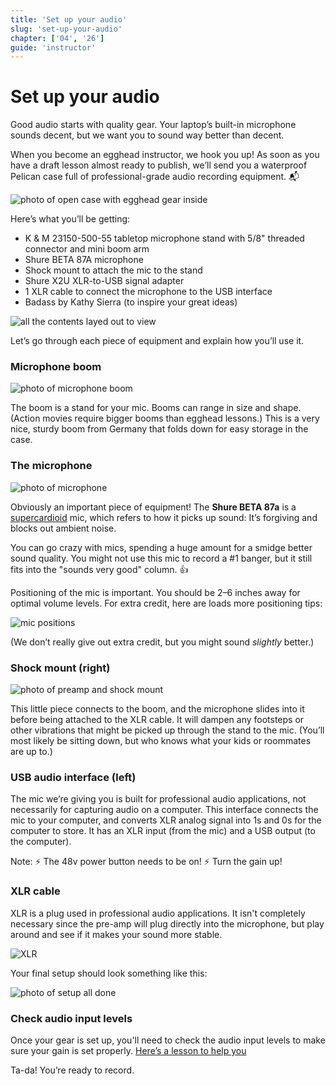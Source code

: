 ```yaml
---
title: 'Set up your audio'
slug: 'set-up-your-audio'
chapter: ['04', '26']
guide: 'instructor'
---
```


# Set up your audio

Good audio starts with quality gear. Your laptop’s built-in microphone sounds decent, but we want you to sound way better than decent.

When you become an egghead instructor, we hook you up! As soon as you have a draft lesson almost ready to publish, we’ll send you a waterproof Pelican case full of professional-grade audio recording equipment. 📬

![photo of open case with egghead gear inside](../../../images/photos/audio-setup/open-case.jpg)

Here’s what you’ll be getting:

- K & M 23150-500-55 tabletop microphone stand with 5/8" threaded connector and mini boom arm
- Shure BETA 87A microphone
- Shock mount to attach the mic to the stand
- Shure X2U XLR-to-USB signal adapter
- 1 XLR cable to connect the microphone to the USB interface
- Badass by Kathy Sierra (to inspire your great ideas)

![all the contents layed out to view](../../../images/photos/audio-setup/all-contents.jpg)

Let’s go through each piece of equipment and explain how you’ll use it.

### Microphone boom

![photo of microphone boom](../../../images/photos/audio-setup/stand.jpg)

The boom is a stand for your mic. Booms can range in size and shape. (Action movies require bigger booms than egghead lessons.) This is a very nice, sturdy boom from Germany that folds down for easy storage in the case.

### The microphone

![photo of microphone](../../../images/photos/audio-setup/mic.jpg)

Obviously an important piece of equipment! The **Shure BETA 87a** is a [supercardioid](http://blog.shure.com/multi-pattern-microphones-what-where-and-how/) mic, which refers to how it picks up sound: It’s forgiving and blocks out ambient noise.

You can go crazy with mics, spending a huge amount for a smidge better sound quality. You might not use this mic to record a #1 banger, but it still fits into the "sounds very good" column. 👍

Positioning of the mic is important. You should be 2–6 inches away for optimal volume levels. For extra credit, here are loads more positioning tips:

![mic positions](https://camo.githubusercontent.com/f4db11f477bd853b761ef449123534ae62dec1ac/68747470733a2f2f64337676366c703535716a6171632e636c6f756466726f6e742e6e65742f6974656d732f33743267323430423265323233473163316333752f53637265656e25323053686f74253230323031362d30392d30382532306174253230312e33372e3232253230504d2e706e67)

(We don’t really give out extra credit, but you might sound _slightly_ better.)

### Shock mount (right)

![photo of preamp and shock mount](../../../images/photos/audio-setup/pre-amp-and-shock.jpg)

This little piece connects to the boom, and the microphone slides into it before being attached to the XLR cable. It will dampen any footsteps or other vibrations that might be picked up through the stand to the mic. (You’ll most likely be sitting down, but who knows what your kids or roommates are up to.)

### USB audio interface (left)

The mic we’re giving you is built for professional audio applications, not necessarily for capturing audio on a computer. This interface connects the mic to your computer, and converts XLR analog signal into 1s and 0s for the computer to store. It has an XLR input (from the mic) and a USB output (to the computer).

Note:
⚡️ The 48v power button needs to be on!
⚡️ Turn the gain up!

### XLR cable

XLR is a plug used in professional audio applications. It isn't completely necessary since the pre-amp will plug directly into the microphone, but play around and see if it makes your sound more stable.

![XLR](https://camo.githubusercontent.com/77d44222dc0a0650ef799c95e716ee9d1aa44592/68747470733a2f2f73332e616d617a6f6e6177732e636f6d2f662e636c2e6c792f6974656d732f326933393371314a30483059314f3139325931452f496d616765253230323031362d30342d31392532306174253230312e33382e3539253230504d2e6a70673f763d3066656435333337)

Your final setup should look something like this:

![photo of setup all done](../../../images/photos/audio-setup/full-set-up.jpg)

### Check audio input levels

Once your gear is set up, you'll need to check the audio input levels to make sure your gain is set properly. [Here’s a lesson to help you](https://egghead.io/lessons/tools-prepare-to-record-screen-resolution-and-mic-check?play=true)

Ta-da! You’re ready to record.
